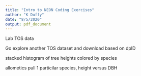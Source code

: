 ```yaml
---
title: "Intro to NEON Coding Exercises"
author: "K Duffy"
date: "8/5/2020"
output: pdf_document
---
```


Lab TOS data

Go explore another TOS dataset and download based on dpID



stacked histogram of tree heights colored by species

allometics
pull 1 particilar species, height versus DBH